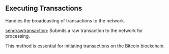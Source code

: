 
## Executing Transactions

Handles the broadcasting of transactions to the network.

[sendrawtransaction](/bitcoin-api/executingtransactions/sendrawtransaction): Submits a raw transaction to the network for processing.

This method is essential for initiating transactions on the Bitcoin blockchain.

<Space h={16} />
<GetStarted />